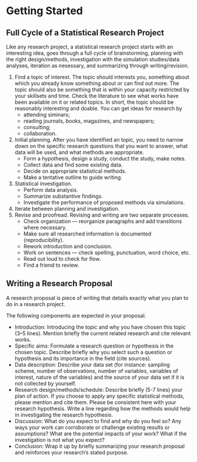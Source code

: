 # Getting Started

## Full Cycle of a Statistical Research Project
Like any research project, a statistical research project starts with an
interesting idea, goes through a full cycle of brainstorming, planning with the
right design/methods, investigation with the simulation studies/data analyses,
iteration as nesessary, and summarizing through writing/revision.


1. Find a topic of interest. The topic should interests you, something about
   which you already know something about or can find out more. The topic should
   also be something that is within your capacity restricted by your skillsets
   and time. Check the literature to see what works have been available on it or
   related topics. In short, the topic should be reasonably interesting and
   doable. You can get ideas for research by 
    + attending siminars;
    + reading journals, books, magazines, and newspapers;
    + consulting;
    + collaboration.
1. Initial planning. After you have identified an topic, you need to narrow down
   on the specific research questions that you want to answer, what data will be
   used, and what methods are appropriate.
    + Form a hypothesis, design a study, conduct the study, make notes.
    + Collect data and find some existing data.
    + Decide on appropriate statistical methods.
    + Make a tentative outline to guide writing.
1. Statistical investigation. 
    + Perform data analysis.
    + Summarize substantive findings.
    + Investigate the performance of proposed methods via simulations.
1. Iterate between planning and investigation.
1. Revise and proofread. Revising and writing are two separate processes.
    + Check organization --- reorganize paragraphs and add transitions where necessary.
    + Make sure all researched information is documented (reproducibility).
    + Rework introduction and conclusion.
    + Work on sentences --- check spelling, punctuation, word choice, etc.
    + Read out loud to check for flow.
    + Find a friend to review.


## Writing a Research Proposal

A research proposal is piece of writing that details exactly what you plan to do
in a research project.


The following components are expected in your proposal.

+ Introduction: Introducing the topic and why you have chosen this topic (3--5
  lines). Mention briefly the current related research and cite relevant works.
+ Specific aims: Formulate a research question or hypothesis in the
  chosen topic. Describe briefly why you select such a question or hypothesis
  and its importance in the field (cite sources).
+ Data description: Describe your data set (for instance: sampling scheme,
  number of observations, number of variables, variables of interest, nature of
  the variables) and the source of your data set if it is not collected by
  yourself.
+ Research design/methods/schedule: 
  Describe briefly (5-7 lines) your plan of action. If you
  choose to apply any specific statistical methods, please mention and cite
  them. Please be consistent here with your research hypothesis. Write a line
  regarding how the methods would help in investigating the research hypothesis.
+ Discussion: What do you expect to find and why
  do you feel so? Any ways your work can corroborate or challenge existing
  results or assumptions? What are the potential impacts of your work? What if
  the investigation is not what you expect?
+ Conclusion: Wrap it up by briefly summarizing your research proposal and
  reinforces your research’s stated purpose.

